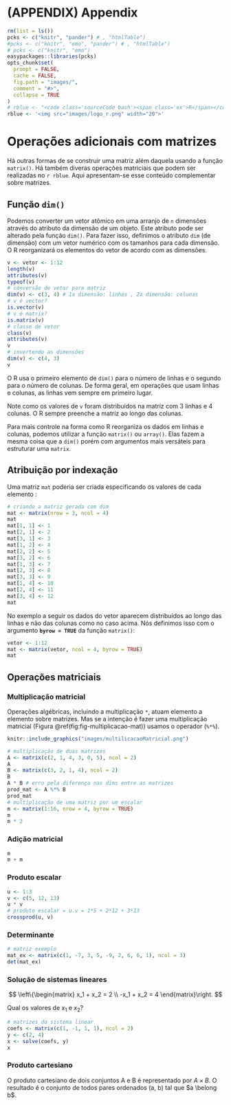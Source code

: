 # (APPENDIX) Appendix {-} 

```r
rm(list = ls())
pcks <- c("knitr", "pander") # , "htmlTable")
#pcks <- c("knitr", "emo", "pander") # , "htmlTable")
# pcks <- c("knitr", "emo")
easypackages::libraries(pcks)
opts_chunk$set(
  prompt = FALSE,
  cache = FALSE,
  fig.path = "images/",
  comment = "#>",
  collapse = TRUE
)
# rblue <- "<code class='sourceCode bash'><span class='ex'>R</span></code>"
rblue <- '<img src="images/logo_r.png" width="20">'
```

# Operações adicionais com matrizes {#oper-mat}

Há outras formas de se construir uma matriz além daquela usando a função `matrix()`. Há também diveras operações matriciais que podem ser realizadas no `r rblue`. Aqui apresentam-se esse conteúdo complementar sobre matrizes.

## Função `dim()`

Podemos converter um vetor atômico em uma arranjo de `n` dimensões através do atributo da dimensão de um objeto. Este atributo pode ser alterado pela função `dim()`. Para fazer isso, definimos o atributo `dim` (de dimensão) com um vetor numérico com os tamanhos para cada dimensão. 
O R reorganizará os elementos do vetor de acordo com as dimensões.

```r
v <- vetor <- 1:12
length(v)
attributes(v)
typeof(v)
# conversão de vetor para matriz
dim(v) <- c(3, 4) # 1a dimensão: linhas , 2a dimensão: colunas
# v é vector?
is.vector(v)
# v é matrix?
is.matrix(v)
# classe de vetor
class(v)
attributes(v)
v
# invertendo as dimensões
dim(v) <- c(4, 3)
v
```

O R usa o primeiro elemento de `dim()` para o número de linhas e o segundo para o número de colunas. De forma geral, em operações que usam linhas e colunas, as linhas vem sempre em primeiro lugar.

Note como os valores de `v` foram distribuídos na matriz com 3 linhas e 4 colunas. O R sempre preenche a matriz ao longo das colunas.

Para mais controle na forma como R reorganiza os dados em linhas e colunas, podemos utilizar a função `matrix()` ou `array()`. Elas fazem a mesma coisa que a `dim()` porém com argumentos mais versáteis para estruturar uma `matrix`.


## Atribuição por indexação

Uma matriz `mat` poderia ser criada especificando os valores de cada elemento :

```r
# criando a matriz gerada com dim
mat <- matrix(nrow = 3, ncol = 4)
mat
mat[1, 1] <- 1
mat[2, 1] <- 2
mat[3, 1] <- 3
mat[1, 2] <- 4
mat[2, 2] <- 5
mat[3, 2] <- 6
mat[1, 3] <- 7
mat[2, 3] <- 8
mat[3, 3] <- 9
mat[1, 4] <- 10
mat[2, 4] <- 11
mat[3, 4] <- 12
mat
```

No exemplo a seguir os dados do vetor aparecem distribuídos ao longo das linhas e não das colunas como no caso acima. Nós definimos isso com o argumento **`byrow = TRUE`** da função `matrix()`:

```r
vetor <- 1:12
mat <- matrix(vetor, ncol = 4, byrow = TRUE)
mat
```

## Operações matriciais 

### Multiplicação matricial

Operações algébricas, incluindo a multiplicação `*`, atuam elemento a elemento sobre matrizes. Mas se a intenção é fazer uma multiplicação matricial (Figura \@ref(fig:fig-multiplicacao-mat)) usamos o operador (`%*%`).

```r
knitr::include_graphics("images/multilicacaoMatricial.png")
```

```r
# multiplicação de duas matrizes
A <- matrix(c(2, 1, 4, 3, 0, 5), ncol = 2)
A
B <- matrix(c(3, 2, 1, 4), ncol = 2)
B
A * B # erro pela diferença nas dims entre as matrizes
prod_mat <- A %*% B
prod_mat
# multiplicação de uma matriz por um escalar
m <- matrix(1:16, nrow = 4, byrow = TRUE)
m
m * 2
```

### Adição matricial

```r
m
m + m
```

### Produto escalar

```r
u <- 1:3
v <- c(5, 12, 13)
u * v
# produto escalar = u.v = 1*5 + 2*12 + 3*13
crossprod(u, v)
```

### Determinante

```r
# matriz exemplo
mat_ex <- matrix(c(1, -7, 3, 5, -9, 2, 6, 6, 1), ncol = 3)
det(mat_ex)
```

### Solução de sistemas lineares

$$
\left\{\begin{matrix}
x_1 + x_2 = 2
\\ 
-x_1 + x_2 = 4
\end{matrix}\right.
$$

Qual os valores de $x_1$ e $x_2$?

```r
# matrizes do sistema linear
coefs <- matrix(c(1, -1, 1, 1), ncol = 2)
y <- c(2, 4)
x <- solve(coefs, y)
x
```

### Produto cartesiano

O produto cartesiano de dois conjuntos A e B é representado por $A \times B$. O resultado é o conjunto de todos pares ordenados (a, b) tal que $a \belong b$.



